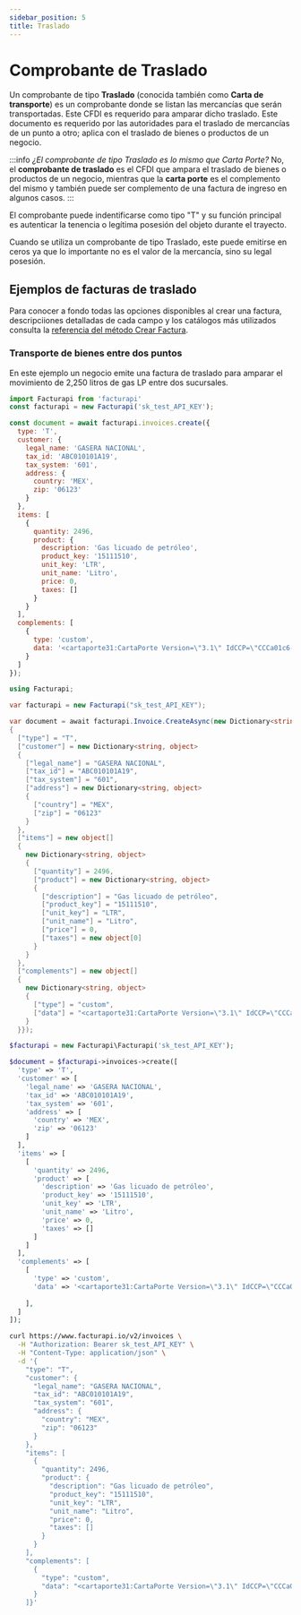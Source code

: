 ```yaml
---
sidebar_position: 5
title: Traslado
---
```



# Comprobante de Traslado

Un comprobante de tipo **Traslado** (conocida también como **Carta de transporte**) es un
comprobante donde se listan las mercancías que serán transportadas. Este CFDI es
requerido para amparar dicho traslado. Este documento es requerido por las autoridades
para el traslado de mercancías de un punto a otro; aplica con el traslado de bienes o
productos de un negocio.

:::info *¿El comprobante de tipo _Traslado_ es lo mismo que _Carta Porte_?*
No, el **comprobante de traslado** es el CFDI que ampara el traslado de bienes o productos de
un negocio, mientras que la **carta porte** es el complemento del mismo y también puede ser
complemento de una factura de ingreso en algunos casos.
:::

El comprobante puede indentificarse como tipo "T" y su función principal es autenticar la tenencia o legítima posesión del objeto durante el trayecto.

Cuando se utiliza un comprobante de tipo Traslado, este puede emitirse en ceros ya que lo importante no es el valor de la mercancía, sino su legal posesión.

## Ejemplos de facturas de traslado

Para conocer a fondo todas las opciones disponibles al crear una factura, descripciiones
detalladas de cada campo y los catálogos más utilizados consulta la
[referencia del método Crear Factura](/api/#tag/invoice/operation/createInvoice).

### Transporte de bienes entre dos puntos

En este ejemplo un negocio emite una factura de traslado para amparar el movimiento de 2,250 litros de gas LP entre dos sucursales.

<Tabs groupId="codeExamples">

<TabItem value="js" label="Node.js" default>

```javascript
import Facturapi from 'facturapi'
const facturapi = new Facturapi('sk_test_API_KEY');

const document = await facturapi.invoices.create({
  type: 'T',
  customer: {
    legal_name: 'GASERA NACIONAL',
    tax_id: 'ABC010101A19',
    tax_system: '601',
    address: {
      country: 'MEX',
      zip: '06123'
    }
  },
  items: [
    {
      quantity: 2496,
      product: {
        description: 'Gas licuado de petróleo',
        product_key: '15111510',
        unit_key: 'LTR',
        unit_name: 'Litro',
        price: 0,
        taxes: []
      }
    }
  ],
  complements: [
    {
      type: 'custom',
      data: '<cartaporte31:CartaPorte Version=\"3.1\" IdCCP=\"CCCa01c6-61bf-4058-b874-c285dad794fe\" TranspInternac=\"Sí\" EntradaSalidaMerc=\"Salida\" PaisOrigenDestino=\"USA\" ViaEntradaSalida=\"01\" TotalDistRec=\"160.0\"><cartaporte31:Ubicaciones><cartaporte31:Ubicacion TipoUbicacion=\"Origen\" IDUbicacion=\"OR000000\" RFCRemitenteDestinatario=\"XEXX010101000\" NumRegIdTrib=\"01010101\" NombreRemitenteDestinatario=\"INTERNATIONAL CUSTOMER\" FechaHoraSalidaLlegada=\"2024-12-17T05:00:00\"><cartaporte31:Domicilio Calle=\"Carretera Dolores Hidalgo A San Luis De La Paz\" NumeroExterior=\"SINNUMERO\" Municipio=\"014\" Estado=\"GUA\" Pais=\"USA\" CodigoPostal=\"N/A\" /></cartaporte31:Ubicacion><cartaporte31:Ubicacion DistanciaRecorrida=\"160.0\" TipoUbicacion=\"Destino\" IDUbicacion=\"DE000001\" RFCRemitenteDestinatario=\"XEXX010101000\" NumRegIdTrib=\"01010101\" NombreRemitenteDestinatario=\"INTERNATIONAL CUSTOMER\" FechaHoraSalidaLlegada=\"2024-12-18T09:00:00\"><cartaporte31:Domicilio Calle=\"1400 W Hi Line Rd\" Municipio=\"015\" Estado=\"SLP\" Pais=\"USA\" CodigoPostal=\"N/A\" /></cartaporte31:Ubicacion></cartaporte31:Ubicaciones><cartaporte31:Mercancias PesoBrutoTotal=\"1.0\" UnidadPeso=\"XBX\" NumTotalMercancias=\"1\"><cartaporte31:Mercancia BienesTransp=\"52161512\" Descripcion=\"Altoparlantes\" Cantidad=\"1\" ClaveUnidad=\"H87\" PesoEnKg=\"1.0\"></cartaporte31:Mercancia><cartaporte31:Autotransporte PermSCT=\"TPXX00\" NumPermisoSCT=\"Permiso no contemplado en el catálogo\"><cartaporte31:IdentificacionVehicular ConfigVehicular=\"VL\" PesoBrutoVehicular=\"1\" PlacaVM=\"JHY7766\" AnioModeloVM=\"2021\" /><cartaporte31:Seguros AseguraRespCivil=\"No Cuenta\" PolizaRespCivil=\"No Cuenta\" /></cartaporte31:Autotransporte></cartaporte31:Mercancias><cartaporte31:FiguraTransporte><cartaporte31:TiposFigura TipoFigura=\"01\" NombreFigura=\"JESUS CORTES LUNA\" RFCFigura=\"XEXX010101000\" NumLicencia=\"DSADSADSA\" /></cartaporte31:FiguraTransporte></cartaporte31:CartaPorte>'
    }
  ]
});
```

</TabItem>

<TabItem value="cs" label="C#">

```csharp
using Facturapi;

var facturapi = new Facturapi("sk_test_API_KEY");

var document = await facturapi.Invoice.CreateAsync(new Dictionary<string, object>
{
  ["type"] = "T",
  ["customer"] = new Dictionary<string, object>
  {
    ["legal_name"] = "GASERA NACIONAL",
    ["tax_id"] = "ABC010101A19",
    ["tax_system"] = "601",
    ["address"] = new Dictionary<string, object>
    {
      ["country"] = "MEX",
      ["zip"] = "06123"
    }
  },
  ["items"] = new object[]
  {
    new Dictionary<string, object>
    {
      ["quantity"] = 2496,
      ["product"] = new Dictionary<string, object>
      {
        ["description"] = "Gas licuado de petróleo",
        ["product_key"] = "15111510",
        ["unit_key"] = "LTR",
        ["unit_name"] = "Litro",
        ["price"] = 0,
        ["taxes"] = new object[0]
      }
    }
  },
  ["complements"] = new object[]
  {
    new Dictionary<string, object>
    {
      ["type"] = "custom",
      ["data"] = "<cartaporte31:CartaPorte Version=\"3.1\" IdCCP=\"CCCa01c6-61bf-4058-b874-c285dad794fe\" TranspInternac=\"Sí\" EntradaSalidaMerc=\"Salida\" PaisOrigenDestino=\"USA\" ViaEntradaSalida=\"01\" TotalDistRec=\"160.0\"><cartaporte31:Ubicaciones><cartaporte31:Ubicacion TipoUbicacion=\"Origen\" IDUbicacion=\"OR000000\" RFCRemitenteDestinatario=\"XEXX010101000\" NumRegIdTrib=\"01010101\" NombreRemitenteDestinatario=\"INTERNATIONAL CUSTOMER\" FechaHoraSalidaLlegada=\"2024-12-17T05:00:00\"><cartaporte31:Domicilio Calle=\"Carretera Dolores Hidalgo A San Luis De La Paz\" NumeroExterior=\"SINNUMERO\" Municipio=\"014\" Estado=\"GUA\" Pais=\"USA\" CodigoPostal=\"N/A\" /></cartaporte31:Ubicacion><cartaporte31:Ubicacion DistanciaRecorrida=\"160.0\" TipoUbicacion=\"Destino\" IDUbicacion=\"DE000001\" RFCRemitenteDestinatario=\"XEXX010101000\" NumRegIdTrib=\"01010101\" NombreRemitenteDestinatario=\"INTERNATIONAL CUSTOMER\" FechaHoraSalidaLlegada=\"2024-12-18T09:00:00\"><cartaporte31:Domicilio Calle=\"1400 W Hi Line Rd\" Municipio=\"015\" Estado=\"SLP\" Pais=\"USA\" CodigoPostal=\"N/A\" /></cartaporte31:Ubicacion></cartaporte31:Ubicaciones><cartaporte31:Mercancias PesoBrutoTotal=\"1.0\" UnidadPeso=\"XBX\" NumTotalMercancias=\"1\"><cartaporte31:Mercancia BienesTransp=\"52161512\" Descripcion=\"Altoparlantes\" Cantidad=\"1\" ClaveUnidad=\"H87\" PesoEnKg=\"1.0\"></cartaporte31:Mercancia><cartaporte31:Autotransporte PermSCT=\"TPXX00\" NumPermisoSCT=\"Permiso no contemplado en el catálogo\"><cartaporte31:IdentificacionVehicular ConfigVehicular=\"VL\" PesoBrutoVehicular=\"1\" PlacaVM=\"JHY7766\" AnioModeloVM=\"2021\" /><cartaporte31:Seguros AseguraRespCivil=\"No Cuenta\" PolizaRespCivil=\"No Cuenta\" /></cartaporte31:Autotransporte></cartaporte31:Mercancias><cartaporte31:FiguraTransporte><cartaporte31:TiposFigura TipoFigura=\"01\" NombreFigura=\"JESUS CORTES LUNA\" RFCFigura=\"XEXX010101000\" NumLicencia=\"DSADSADSA\" /></cartaporte31:FiguraTransporte></cartaporte31:CartaPorte>"
    }
  }});
```

</TabItem>

<TabItem value="php" label="PHP">

```php
$facturapi = new Facturapi\Facturapi('sk_test_API_KEY');

$document = $facturapi->invoices->create([
  'type' => 'T',
  'customer' => [
    'legal_name' => 'GASERA NACIONAL',
    'tax_id' => 'ABC010101A19',
    'tax_system' => '601',
    'address' => [
      'country' => 'MEX',
      'zip' => '06123'
    ]
  ],
  'items' => [
    [
      'quantity' => 2496,
      'product' => [
        'description' => 'Gas licuado de petróleo',
        'product_key' => '15111510',
        'unit_key' => 'LTR',
        'unit_name' => 'Litro',
        'price' => 0,
        'taxes' => []
      ]
    ]
  ],
  'complements' => [
    [
      'type' => 'custom',
      'data' => '<cartaporte31:CartaPorte Version=\"3.1\" IdCCP=\"CCCa01c6-61bf-4058-b874-c285dad794fe\" TranspInternac=\"Sí\" EntradaSalidaMerc=\"Salida\" PaisOrigenDestino=\"USA\" ViaEntradaSalida=\"01\" TotalDistRec=\"160.0\"><cartaporte31:Ubicaciones><cartaporte31:Ubicacion TipoUbicacion=\"Origen\" IDUbicacion=\"OR000000\" RFCRemitenteDestinatario=\"XEXX010101000\" NumRegIdTrib=\"01010101\" NombreRemitenteDestinatario=\"INTERNATIONAL CUSTOMER\" FechaHoraSalidaLlegada=\"2024-12-17T05:00:00\"><cartaporte31:Domicilio Calle=\"Carretera Dolores Hidalgo A San Luis De La Paz\" NumeroExterior=\"SINNUMERO\" Municipio=\"014\" Estado=\"GUA\" Pais=\"USA\" CodigoPostal=\"N/A\" /></cartaporte31:Ubicacion><cartaporte31:Ubicacion DistanciaRecorrida=\"160.0\" TipoUbicacion=\"Destino\" IDUbicacion=\"DE000001\" RFCRemitenteDestinatario=\"XEXX010101000\" NumRegIdTrib=\"01010101\" NombreRemitenteDestinatario=\"INTERNATIONAL CUSTOMER\" FechaHoraSalidaLlegada=\"2024-12-18T09:00:00\"><cartaporte31:Domicilio Calle=\"1400 W Hi Line Rd\" Municipio=\"015\" Estado=\"SLP\" Pais=\"USA\" CodigoPostal=\"N/A\" /></cartaporte31:Ubicacion></cartaporte31:Ubicaciones><cartaporte31:Mercancias PesoBrutoTotal=\"1.0\" UnidadPeso=\"XBX\" NumTotalMercancias=\"1\"><cartaporte31:Mercancia BienesTransp=\"52161512\" Descripcion=\"Altoparlantes\" Cantidad=\"1\" ClaveUnidad=\"H87\" PesoEnKg=\"1.0\"></cartaporte31:Mercancia><cartaporte31:Autotransporte PermSCT=\"TPXX00\" NumPermisoSCT=\"Permiso no contemplado en el catálogo\"><cartaporte31:IdentificacionVehicular ConfigVehicular=\"VL\" PesoBrutoVehicular=\"1\" PlacaVM=\"JHY7766\" AnioModeloVM=\"2021\" /><cartaporte31:Seguros AseguraRespCivil=\"No Cuenta\" PolizaRespCivil=\"No Cuenta\" /></cartaporte31:Autotransporte></cartaporte31:Mercancias><cartaporte31:FiguraTransporte><cartaporte31:TiposFigura TipoFigura=\"01\" NombreFigura=\"JESUS CORTES LUNA\" RFCFigura=\"XEXX010101000\" NumLicencia=\"DSADSADSA\" /></cartaporte31:FiguraTransporte></cartaporte31:CartaPorte>'
      
    ],
  ]
]);
```

</TabItem>

<TabItem value="curl" label="cURL">

```bash
curl https://www.facturapi.io/v2/invoices \
  -H "Authorization: Bearer sk_test_API_KEY" \
  -H "Content-Type: application/json" \
  -d '{
    "type": "T",
    "customer": {
      "legal_name": "GASERA NACIONAL",
      "tax_id": "ABC010101A19",
      "tax_system": "601",
      "address": {
        "country": "MEX",
        "zip": "06123"
      }
    },
    "items": [
      {
        "quantity": 2496,
        "product": {
          "description": "Gas licuado de petróleo",
          "product_key": "15111510",
          "unit_key": "LTR",
          "unit_name": "Litro",
          "price": 0,
          "taxes": []
        }
      }
    ],
    "complements": [
      {
        "type": "custom",
        "data": "<cartaporte31:CartaPorte Version=\"3.1\" IdCCP=\"CCCa01c6-61bf-4058-b874-c285dad794fe\" TranspInternac=\"Sí\" EntradaSalidaMerc=\"Salida\" PaisOrigenDestino=\"USA\" ViaEntradaSalida=\"01\" TotalDistRec=\"160.0\"><cartaporte31:Ubicaciones><cartaporte31:Ubicacion TipoUbicacion=\"Origen\" IDUbicacion=\"OR000000\" RFCRemitenteDestinatario=\"XEXX010101000\" NumRegIdTrib=\"01010101\" NombreRemitenteDestinatario=\"INTERNATIONAL CUSTOMER\" FechaHoraSalidaLlegada=\"2024-12-17T05:00:00\"><cartaporte31:Domicilio Calle=\"Carretera Dolores Hidalgo A San Luis De La Paz\" NumeroExterior=\"SINNUMERO\" Municipio=\"014\" Estado=\"GUA\" Pais=\"USA\" CodigoPostal=\"N/A\" /></cartaporte31:Ubicacion><cartaporte31:Ubicacion DistanciaRecorrida=\"160.0\" TipoUbicacion=\"Destino\" IDUbicacion=\"DE000001\" RFCRemitenteDestinatario=\"XEXX010101000\" NumRegIdTrib=\"01010101\" NombreRemitenteDestinatario=\"INTERNATIONAL CUSTOMER\" FechaHoraSalidaLlegada=\"2024-12-18T09:00:00\"><cartaporte31:Domicilio Calle=\"1400 W Hi Line Rd\" Municipio=\"015\" Estado=\"SLP\" Pais=\"USA\" CodigoPostal=\"N/A\" /></cartaporte31:Ubicacion></cartaporte31:Ubicaciones><cartaporte31:Mercancias PesoBrutoTotal=\"1.0\" UnidadPeso=\"XBX\" NumTotalMercancias=\"1\"><cartaporte31:Mercancia BienesTransp=\"52161512\" Descripcion=\"Altoparlantes\" Cantidad=\"1\" ClaveUnidad=\"H87\" PesoEnKg=\"1.0\"></cartaporte31:Mercancia><cartaporte31:Autotransporte PermSCT=\"TPXX00\" NumPermisoSCT=\"Permiso no contemplado en el catálogo\"><cartaporte31:IdentificacionVehicular ConfigVehicular=\"VL\" PesoBrutoVehicular=\"1\" PlacaVM=\"JHY7766\" AnioModeloVM=\"2021\" /><cartaporte31:Seguros AseguraRespCivil=\"No Cuenta\" PolizaRespCivil=\"No Cuenta\" /></cartaporte31:Autotransporte></cartaporte31:Mercancias><cartaporte31:FiguraTransporte><cartaporte31:TiposFigura TipoFigura=\"01\" NombreFigura=\"JESUS CORTES LUNA\" RFCFigura=\"XEXX010101000\" NumLicencia=\"DSADSADSA\" /></cartaporte31:FiguraTransporte></cartaporte31:CartaPorte>"
      }
    ]}'
```

</TabItem>

</Tabs>
